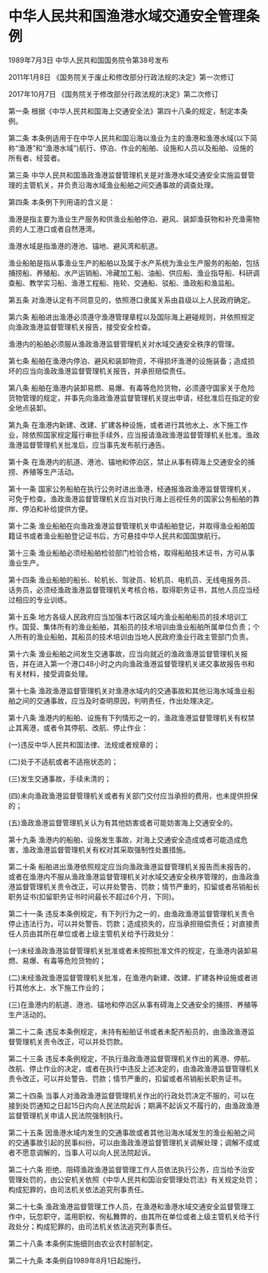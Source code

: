 # 中华人民共和国渔港水域交通安全管理条例

1989年7月3日 中华人民共和国国务院令第38号发布　

2011年1月8日 《国务院关于废止和修改部分行政法规的决定》第一次修订　

2017年10月7日 《国务院关于修改部分行政法规的决定》第二次修订　

  

第一条 根据《中华人民共和国海上交通安全法》第四十八条的规定，制定本条例。

第二条 本条例适用于在中华人民共和国沿海以渔业为主的渔港和渔港水域(以下简称“渔港”和“渔港水域”)航行、停泊、作业的船舶、设施和人员以及船舶、设施的所有者、经营者。

第三条 中华人民共和国渔政渔港监督管理机关是对渔港水域交通安全实施监督管理的主管机关，并负责沿海水域渔业船舶之间交通事故的调查处理。

第四条 本条例下列用语的含义是：

渔港是指主要为渔业生产服务和供渔业船舶停泊、避风、装卸渔获物和补充渔需物资的人工港口或者自然港湾。

渔港水域是指渔港的港池、锚地、避风湾和航道。

渔业船舶是指从事渔业生产的船舶以及属于水产系统为渔业生产服务的船舶，包括捕捞船、养殖船、水产运销船、冷藏加工船、油船、供应船、渔业指导船、科研调查船、教学实习船、渔港工程船、拖轮、交通船、驳船、渔政船和渔监船。

第五条 对渔港认定有不同意见的，依照港口隶属关系由县级以上人民政府确定。

第六条 船舶进出渔港必须遵守渔港管理章程以及国际海上避碰规则，并依照规定向渔政渔港监督管理机关报告，接受安全检查。

渔港内的船舶必须服从渔政渔港监督管理机关对水域交通安全秩序的管理。

第七条 船舶在渔港内停泊、避风和装卸物资，不得损坏渔港的设施装备；造成损坏的应当向渔政渔港监督管理机关报告，并承担赔偿责任。

第八条 船舶在渔港内装卸易燃、易爆、有毒等危险货物，必须遵守国家关于危险货物管理的规定，并事先向渔政渔港监督管理机关提出申请，经批准后在指定的安全地点装卸。

第九条 在渔港内新建、改建、扩建各种设施，或者进行其他水上、水下施工作业，除依照国家规定履行审批手续外，应当报请渔政渔港监督管理机关批准。渔政渔港监督管理机关批准后，应当事先发布航行通告。

第十条 在渔港内的航道、港池、锚地和停泊区，禁止从事有碍海上交通安全的捕捞、养殖等生产活动。

第十一条 国家公务船舶在执行公务时进出渔港，经通报渔政渔港监督管理机关，可免于检查。渔政渔港监督管理机关应当对执行海上巡视任务的国家公务船舶的靠岸、停泊和补给提供方便。

第十二条 渔业船舶在向渔政渔港监督管理机关申请船舶登记，并取得渔业船舶国籍证书或者渔业船舶登记证书后，方可悬挂中华人民共和国国旗航行。

第十三条 渔业船舶必须经船舶检验部门检验合格，取得船舶技术证书，方可从事渔业生产。

第十四条 渔业船舶的船长、轮机长、驾驶员、轮机员、电机员、无线电报务员、话务员，必须经渔政渔港监督管理机关考核合格，取得职务证书，其他人员应当经过相应的专业训练。

第十五条 地方各级人民政府应当加强本行政区域内渔业船舶船员的技术培训工作。国营、集体所有的渔业船舶，其船员的技术培训由渔业船舶所属单位负责；个人所有的渔业船舶，其船员的技术培训由当地人民政府渔业行政主管部门负责。

第十六条 渔业船舶之间发生交通事故，应当向就近的渔政渔港监督管理机关报告，并在进入第一个港口48小时之内向渔政渔港监督管理机关递交事故报告书和有关材料，接受调查处理。

第十七条 渔政渔港监督管理机关对渔港水域内的交通事故和其他沿海水域渔业船舶之间的交通事故，应当及时查明原因，判明责任，作出处理决定。

第十八条 渔港内的船舶、设施有下列情形之一的，渔政渔港监督管理机关有权禁止其离港，或者令其停航、改航、停止作业：

(一)违反中华人民共和国法律、法规或者规章的；

(二)处于不适航或者不适拖状态的；

(三)发生交通事故，手续未清的；

(四)未向渔政渔港监督管理机关或者有关部门交付应当承担的费用，也未提供担保的；

(五)渔政渔港监督管理机关认为有其他妨害或者可能妨害海上交通安全的。

第十九条 渔港内的船舶、设施发生事故，对海上交通安全造成或者可能造成危害，渔政渔港监督管理机关有权对其采取强制性处置措施。

第二十条 船舶进出渔港依照规定应当向渔政渔港监督管理机关报告而未报告的，或者在渔港内不服从渔政渔港监督管理机关对水域交通安全秩序管理的，由渔政渔港监督管理机关责令改正，可以并处警告、罚款；情节严重的，扣留或者吊销船长职务证书(扣留职务证书时间最长不超过6个月，下同)。

第二十一条 违反本条例规定，有下列行为之一的，由渔政渔港监督管理机关责令停止违法行为，可以并处警告、罚款；造成损失的，应当承担赔偿责任；对直接责任人员由其所在单位或者上级主管机关给予行政处分：

(一)未经渔政渔港监督管理机关批准或者未按照批准文件的规定，在渔港内装卸易燃、易爆、有毒等危险货物的；

(二)未经渔政渔港监督管理机关批准，在渔港内新建、改建、扩建各种设施或者进行其他水上、水下施工作业的；

(三)在渔港内的航道、港池、锚地和停泊区从事有碍海上交通安全的捕捞、养殖等生产活动的。

第二十二条 违反本条例规定，未持有船舶证书或者未配齐船员的，由渔政渔港监督管理机关责令改正，可以并处罚款。

第二十三条 违反本条例规定，不执行渔政渔港监督管理机关作出的离港、停航、改航、停止作业的决定，或者在执行中违反上述决定的，由渔政渔港监督管理机关责令改正，可以并处警告、罚款；情节严重的，扣留或者吊销船长职务证书。

第二十四条 当事人对渔政渔港监督管理机关作出的行政处罚决定不服的，可以在接到处罚通知之日起15日内向人民法院起诉；期满不起诉又不履行的，由渔政渔港监督管理机关申请人民法院强制执行。

第二十五条 因渔港水域内发生的交通事故或者其他沿海水域发生的渔业船舶之间的交通事故引起的民事纠纷，可以由渔政渔港监督管理机关调解处理；调解不成或者不愿意调解的，当事人可以向人民法院起诉。

第二十六条 拒绝、阻碍渔政渔港监督管理工作人员依法执行公务，应当给予治安管理处罚的，由公安机关依照《中华人民共和国治安管理处罚法》有关规定处罚；构成犯罪的，由司法机关依法追究刑事责任。

第二十七条 渔政渔港监督管理工作人员，在渔港和渔港水域交通安全监督管理工作中，玩忽职守，滥用职权、徇私舞弊的，由其所在单位或者上级主管机关给予行政处分；构成犯罪的，由司法机关依法追究刑事责任。

第二十八条 本条例实施细则由农业农村部制定。

第二十九条 本条例自1989年8月1日起施行。